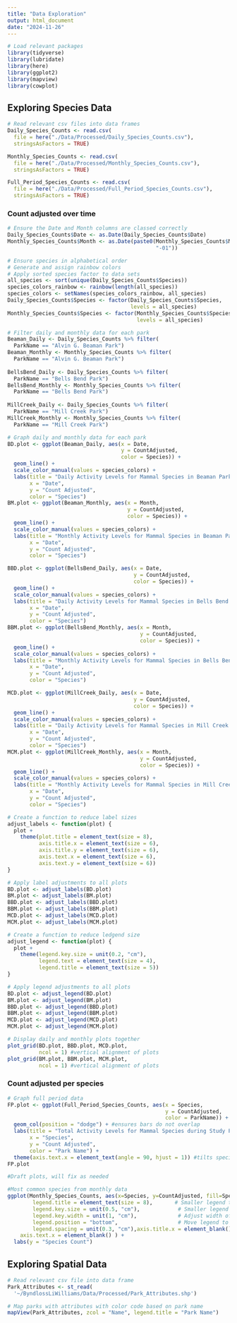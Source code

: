 ```yaml
---
title: "Data Exploration"
output: html_document
date: "2024-11-26"
---
```


```r
# Load relevant packages
library(tidyverse)
library(lubridate)
library(here)
library(ggplot2)
library(mapview)
library(cowplot)
```

## Exploring Species Data
```r
# Read relevant csv files into data frames
Daily_Species_Counts <- read.csv(
  file = here("./Data/Processed/Daily_Species_Counts.csv"),
  stringsAsFactors = TRUE) 

Monthly_Species_Counts <- read.csv(
  file = here("./Data/Processed/Monthly_Species_Counts.csv"),
  stringsAsFactors = TRUE) 

Full_Period_Species_Counts <- read.csv(
  file = here("./Data/Processed/Full_Period_Species_Counts.csv"),
  stringsAsFactors = TRUE) 
```

### Count adjusted over time

```r
# Ensure the Date and Month columns are classed correctly
Daily_Species_Counts$Date <- as.Date(Daily_Species_Counts$Date)
Monthly_Species_Counts$Month <- as.Date(paste0(Monthly_Species_Counts$Month, 
                                               "-01"))

# Ensure species in alphabetical order
# Generate and assign rainbow colors
# Apply sorted species factor to data sets
all_species <- sort(unique(Daily_Species_Counts$Species))
species_colors_rainbow <- rainbow(length(all_species))
species_colors <- setNames(species_colors_rainbow, all_species)
Daily_Species_Counts$Species <- factor(Daily_Species_Counts$Species, 
                                       levels = all_species)
Monthly_Species_Counts$Species <- factor(Monthly_Species_Counts$Species,
                                         levels = all_species)

# Filter daily and monthly data for each park
Beaman_Daily <- Daily_Species_Counts %>% filter(
  ParkName == "Alvin G. Beaman Park")
Beaman_Monthly <- Monthly_Species_Counts %>% filter(
  ParkName == "Alvin G. Beaman Park")
  
BellsBend_Daily <- Daily_Species_Counts %>% filter(
  ParkName == "Bells Bend Park")
BellsBend_Monthly <- Monthly_Species_Counts %>% filter(
  ParkName == "Bells Bend Park")
  
MillCreek_Daily <- Daily_Species_Counts %>% filter(
  ParkName == "Mill Creek Park")
MillCreek_Monthly <- Monthly_Species_Counts %>% filter(
  ParkName == "Mill Creek Park")

# Graph daily and monthly data for each park
BD.plot <- ggplot(Beaman_Daily, aes(x = Date, 
                                    y = CountAdjusted, 
                                    color = Species)) +
  geom_line() +
  scale_color_manual(values = species_colors) +
  labs(title = "Daily Activity Levels for Mammal Species in Beaman Park",
       x = "Date", 
       y = "Count Adjusted",
       color = "Species")
BM.plot <- ggplot(Beaman_Monthly, aes(x = Month, 
                                      y = CountAdjusted, 
                                      color = Species)) +
  geom_line() +
  scale_color_manual(values = species_colors) +
  labs(title = "Monthly Activity Levels for Mammal Species in Beaman Park",
       x = "Date", 
       y = "Count Adjusted",
       color = "Species")

BBD.plot <- ggplot(BellsBend_Daily, aes(x = Date, 
                                        y = CountAdjusted, 
                                        color = Species)) +
  geom_line() +
  scale_color_manual(values = species_colors) +
  labs(title = "Daily Activity Levels for Mammal Species in Bells Bend Park",
       x = "Date", 
       y = "Count Adjusted",
       color = "Species")
BBM.plot <- ggplot(BellsBend_Monthly, aes(x = Month, 
                                          y = CountAdjusted, 
                                          color = Species)) +
  geom_line() +
  scale_color_manual(values = species_colors) +
  labs(title = "Monthly Activity Levels for Mammal Species in Bells Bend Park",
       x = "Date", 
       y = "Count Adjusted",
       color = "Species")

MCD.plot <- ggplot(MillCreek_Daily, aes(x = Date, 
                                        y = CountAdjusted, 
                                        color = Species)) +
  geom_line() +
  scale_color_manual(values = species_colors) +
  labs(title = "Daily Activity Levels for Mammal Species in Mill Creek Park",
       x = "Date", 
       y = "Count Adjusted",
       color = "Species")
MCM.plot <- ggplot(MillCreek_Monthly, aes(x = Month, 
                                          y = CountAdjusted, 
                                          color = Species)) +
  geom_line() +
  scale_color_manual(values = species_colors) +
  labs(title = "Monthly Activity Levels for Mammal Species in Mill Creek Park",
       x = "Date", 
       y = "Count Adjusted",
       color = "Species")

# Create a function to reduce label sizes
adjust_labels <- function(plot) {
  plot +
    theme(plot.title = element_text(size = 8),
          axis.title.x = element_text(size = 6),
          axis.title.y = element_text(size = 6),
          axis.text.x = element_text(size = 6),
          axis.text.y = element_text(size = 6))
}

# Apply label adjustments to all plots
BD.plot <- adjust_labels(BD.plot)
BM.plot <- adjust_labels(BM.plot)
BBD.plot <- adjust_labels(BBD.plot)
BBM.plot <- adjust_labels(BBM.plot)
MCD.plot <- adjust_labels(MCD.plot)
MCM.plot <- adjust_labels(MCM.plot)

# Create a function to reduce ledgend size
adjust_legend <- function(plot) {
  plot +
    theme(legend.key.size = unit(0.2, "cm"),
          legend.text = element_text(size = 4),
          legend.title = element_text(size = 5))
}

# Apply legend adjustments to all plots
BD.plot <- adjust_legend(BD.plot)
BM.plot <- adjust_legend(BM.plot)
BBD.plot <- adjust_legend(BBD.plot)
BBM.plot <- adjust_legend(BBM.plot)
MCD.plot <- adjust_legend(MCD.plot)
MCM.plot <- adjust_legend(MCM.plot)

# Display daily and monthly plots together
plot_grid(BD.plot, BBD.plot, MCD.plot,
          ncol = 1) #vertical alignment of plots
plot_grid(BM.plot, BBM.plot, MCM.plot, 
          ncol = 1) #vertical alignment of plots
```

### Count adjusted per species

```r
# Graph full period data
FP.plot <- ggplot(Full_Period_Species_Counts, aes(x = Species, 
                                                  y = CountAdjusted, 
                                                  color = ParkName)) +
  geom_col(position = "dodge") + #ensures bars do not overlap
  labs(title = "Total Activity Levels for Mammal Species during Study Period",
       x = "Species", 
       y = "Count Adjusted",
       color = "Park Name") +
  theme(axis.text.x = element_text(angle = 90, hjust = 1)) #tilts species names
FP.plot
```

```r
#Draft plots, will fix as needed 

#Most common species from monthly data
ggplot(Monthly_Species_Counts, aes(x=Species, y=CountAdjusted, fill=Species)) +geom_bar(stat = "identity") +facet_wrap(~ ParkName) + theme(legend.text = element_text(size = 6),        # Smaller legend text
        legend.title = element_text(size = 8),       # Smaller legend title
        legend.key.size = unit(0.5, "cm"),            # Smaller legend keys (color boxes)
        legend.key.width = unit(1, "cm"),             # Adjust width of legend keys
        legend.position = "bottom",                   # Move legend to the bottom
        legend.spacing = unit(0.3, "cm"),axis.title.x = element_blank(),               # Remove x-axis label
    axis.text.x = element_blank() ) +
  labs(y = "Species Count")

```


## Exploring Spatial Data
```r
# Read relevant csv file into data frame
Park_Attributes <- st_read(
  '~/ByndlossLiWilliams/Data/Processed/Park_Attributes.shp')

# Map parks with attributes with color code based on park name
mapView(Park_Attributes, zcol = "Name", legend.title = "Park Name")
```